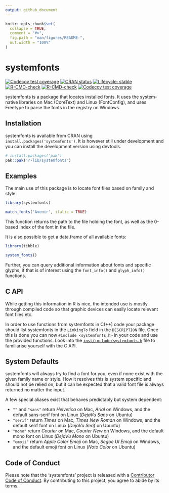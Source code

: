 ```yaml
---
output: github_document
---
```


<!-- README.md is generated from README.Rmd. Please edit that file -->

```r
knitr::opts_chunk$set(
  collapse = TRUE,
  comment = "#>",
  fig.path = "man/figures/README-",
  out.width = "100%"
)
```
# systemfonts

<!-- badges: start -->
[![Codecov test coverage](https://codecov.io/gh/r-lib/systemfonts/branch/master/graph/badge.svg)](https://app.codecov.io/gh/r-lib/systemfonts?branch=master)
[![CRAN status](https://www.r-pkg.org/badges/version/systemfonts)](https://cran.r-project.org/package=systemfonts)
[![Lifecycle: stable](https://img.shields.io/badge/lifecycle-stable-brightgreen.svg)](https://lifecycle.r-lib.org/articles/stages.html)
[![R-CMD-check](https://github.com/r-lib/systemfonts/workflows/R-CMD-check/badge.svg)](https://github.com/r-lib/systemfonts/actions)
[![R-CMD-check](https://github.com/r-lib/systemfonts/actions/workflows/R-CMD-check.yaml/badge.svg)](https://github.com/r-lib/systemfonts/actions/workflows/R-CMD-check.yaml)
[![Codecov test coverage](https://codecov.io/gh/r-lib/systemfonts/graph/badge.svg)](https://app.codecov.io/gh/r-lib/systemfonts)
<!-- badges: end -->

systemfonts is a package that locates installed fonts. It uses the system-native libraries on Mac (CoreText) and Linux (FontConfig), and uses Freetype to parse the fonts in the registry on Windows.

## Installation
systemfonts is available from CRAN using `install.packages('systemfonts')`. It
is however still under development and you can install the development version
using devtools.

```r
# install.packages('pak')
pak::pak('r-lib/systemfonts')
```

## Examples
The main use of this package is to locate font files based on family and style:

```r
library(systemfonts)

match_fonts('Avenir', italic = TRUE)
```

This function returns the path to the file holding the font, as well as the
0-based index of the font in the file.

It is also possible to get a data.frame of all available fonts:

```r
library(tibble)
```
```r
system_fonts()
```

Further, you can query additional information about fonts and specific glyphs,
if that is of interest using the `font_info()` and `glyph_info()` functions.

## C API
While getting this information in R is nice, the intended use is mostly through
compiled code so that graphic devices can easily locate relevant font files etc.

In order to use functions from systemfonts in C(++) code your package should
list systemfonts in the `LinkingTo` field in the `DESCRIPTION` file. Once this
is done you can now `#include <systemfonts.h>` in your code and use the provided
functions. Look into the
[`inst/include/systemfonts.h`](https://github.com/r-lib/systemfonts/blob/master/inst/include/systemfonts.h)
file to familiarise yourself with the C API.

## System Defaults
systemfonts will always try to find a font for you, even if none exist with the
given family name or style. How it resolves this is system specific and should
not be relied on, but it can be expected that a valid font file is always
returned no matter the input.

A few special aliases exist that behaves predictably but system dependent:

- `""` and `"sans"` return *Helvetica* on Mac, *Arial* on Windows, and the
  default sans-serif font on Linux (*DejaVu Sans* on Ubuntu)
- `"serif"` return *Times* on Mac, *Times New Roman* on Windows, and the
  default serif font on Linux (*DejaVu Serif* on Ubuntu)
- `"mono"` return *Courier* on Mac, *Courier New* on Windows, and the
  default mono font on Linux (*DejaVu Mono* on Ubuntu)
- `"emoji"` return *Apple Color Emoji* on Mac, *Segoe UI Emoji* on Windows, and the
  default emoji font on Linux (*Noto Color* on Ubuntu)

## Code of Conduct
Please note that the 'systemfonts' project is released with a
[Contributor Code of Conduct](https://github.com/r-lib/systemfonts/blob/master/CODE_OF_CONDUCT.md).
By contributing to this project, you agree to abide by its terms.
